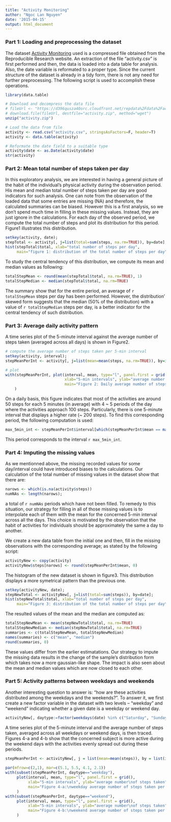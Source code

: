 ```yaml
---
title: "Activity Monitoring"
author: "Ngoc Lan Nguyen"
date: '2015-04-15'
output: html_document
---
```

   
### Part 1: Loading and preprocessing the dataset  

The dataset [Activity Monitoring][1] used is a compressed file obtained from the Reproducible Research website. An extraction of the file "activity.csv" is first performed and then, the data is loaded into a data table for analysis. Also, the date variable is reformated to a proper type. Since the current structure of the dataset is already in a tidy form, there is not any need for further preprocessing. The following script is used to accomplish these operations.  

```r
library(data.table)

# Download and decompress the data file
# fileUrl <- "https://d396qusza40orc.cloudfront.net/repdata%2Fdata%2Factivity.zip";
# download.file(fileUrl, destfile="activity.zip", method="wget")
unzip("activity.zip")

# Load the data from file
activity <- read.csv("activity.csv", stringsAsFactors=F, header=T)
activity <- data.table(activity)

# Reformate the date field to a suitable type
activity$date <- as.Date(activity$date)
str(activity)
```


### Part 2: Mean total number of steps taken per day  

In this exploratory analysis, we are interested in having a general picture of the habit of the individual's physical activity during the observation period. His mean and median total number of steps taken per day are good indicators for such analysis. One can note from the observation of the loaded data that some entries are missing (NA) and therefore, the calculated summaries can be biased. However this is a first analysis, so we don't spend much time in filling in these missing values. Instead, they are just ignore in the calculations. For each day of the observed period, we compute the total number of steps and plot its distribution for this period. Figure1 illustrates this distribution. 

```r
setkey(activity, date);
stepTotal <- activity[, j=list(total=sum(steps, na.rm=TRUE)), by=date];
hist(stepTotal$total, xlab="total number of steps per day",
     main="figure 1: distribution of the total number of steps per day");
```

To study the central tendency of this distribution, we compute its mean and median values as following:  

```r
totalStepMean <- round(mean(stepTotal$total, na.rm=TRUE), 1)
totalStepMedian <- median(stepTotal$total, na.rm=TRUE)
```
   
The summary show that for the entire period, an average of `r totalStepMean` steps per day has been performed. However, the distribution' skewed form suggests that the median (50% of the distribution) with a value of `r totalStepMedian` steps per day, is a better indicator for the central tendency of such distribution.


### Part 3: Average daily activity pattern  

A time series plot of the 5-minute interval against the average number of steps taken (averaged across all days) is shown in Figure2.

```r
# compute the average number of steps taken per 5-min interval
setkey(activity, interval);
stepMeanPerInt <- activity[, j=list(mean=mean(steps, na.rm=TRUE)), by=interval]

# plot
with(stepMeanPerInt, plot(interval, mean, type="l", panel.first = grid(), 
                          xlab="5-min intervals", ylab="average number of steps taken",
                          main="Figure 2: Daily average number of steps taken per 5-min intervals")
    )
```

On a daily basis, this figure indicates that most of the activities are around 50 steps for each 5 minutes (in average) with 4 ~ 5 periods of the day where the activities approach 100 steps. Particularly, there is one 5-minute interval that displays a higher rate (~ 200 steps). To find this corresponding period, the following computation is used:   

```r
max_5min_int <- stepMeanPerInt$interval[which(stepMeanPerInt$mean == max(stepMeanPerInt$mean))]
```

This period corresponds to the interval `r max_5min_int`.
   
   
### Part 4: Imputing the missing values

As we mentionned above, the missing recorded values for some day/interval could have introduced biases to the calculations. Our calculation of the total number of missing values in the dataset show that there are:

```r
narows <- which(is.na(activity$steps))
numNAs <- length(narows);
```
   
a total of `r numNAs` periods which have not been filled. To remedy to this situation, our strategy for filling in all of those missing values 
is to interpolate each of them with the mean for the concerned 5-min interval across all the days. This choice is motivated by the observation that the habit of activities for individuals should be approximately the same a day to another.

We create a new data table from the initial one and then, fill in the missing observations with the corresponding average; as stated by the following script:

```r
activityNew <- copy(activity)
activityNew$steps[narows] <- round(stepMeanPerInt$mean, 0)
```

The histogram of the new dataset is shown in figure3. This distribution displays a more symetrical pattern than the previous one.

```r
setkey(activityNew, date);
stepNewTotal <- activityNew[, j=list(total=sum(steps)), by=date];
hist(stepNewTotal$total, xlab="total number of steps per day",
     main="Figure 3: distribution of the total number of steps per day\n with NA values imputed");
```

The resulted values of the mean and the median are computed as:

```r
totalStepNewMean <- mean(stepNewTotal$total, na.rm=TRUE)
totalStepNewMedian <- median(stepNewTotal$total, na.rm=TRUE)
summaries <- c(totalStepNewMean, totalStepNewMedian)
names(summaries) <- c("mean", "median")
round(summaries, 0)
```

These values differ from the earlier estimatations. Our strategy to impute the missing data results in the change of the sample's distribution form which takes now a more gaussian-like shape. The impact is also seen about the mean and median values which are now closed to each other.

### Part 5: Activity patterns between weekdays and weekends

Another interesting question to answer is: "how are these activities distributed among the weekdays and the weekends?". To answer it, we first create a new factor variable in the dataset with two levels – “weekday” and “weekend” indicating whether a given date is a weekday or weekend day.

```r
activityNew[, daytype:=factor(weekdays(date) %in% c("Saturday", "Sunday"), labels=c("weekday", "weekend"))]
```

A time series plot of the 5-minute interval and the average number of steps taken, averaged across all weekdays or weekend days, is then traced. Figures 4-a and 4-b show that the concerned subject is more active during the weekend days with the activities evenly spread out during these periods.
      
```r
stepMeanPerInt <- activityNew[, j = list(mean=mean(steps)), by = list(interval,daytype)]
      
par(mfrow=c(2,1), mar=c(5.1, 5.5, 4.1, 2.1))
with(subset(stepMeanPerInt, daytype=="weekday"), 
     plot(interval, mean, type="l", panel.first = grid(), 
          xlab="5-min intervals", ylab="average number\nof steps taken",
          main="Figure 4-a:\nweekday average number of steps taken per 5-min intervals")
     )
with(subset(stepMeanPerInt, daytype=="weekend"), 
     plot(interval, mean, type="l", panel.first = grid(), 
          xlab="5-min intervals", ylab="average number\nof steps taken",
          main="Figure 4-b:\nweekend average number of steps taken per 5-min intervals")
     )
```



[1]: https://d396qusza40orc.cloudfront.net/repdata%2Fdata%2Factivity.zip      "Activity Monitoring"
